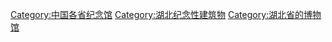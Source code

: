 [[Category:中国各省纪念馆|Category:中国各省纪念馆]]
[[Category:湖北纪念性建筑物|Category:湖北纪念性建筑物]]
[[Category:湖北省的博物馆|Category:湖北省的博物馆]]